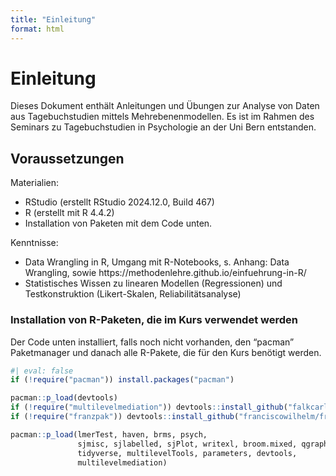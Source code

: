 ```yaml
---
title: "Einleitung"
format: html
---
```


# Einleitung

Dieses Dokument enthält Anleitungen und Übungen zur Analyse von Daten aus Tagebuchstudien mittels Mehrebenenmodellen. Es ist im Rahmen des Seminars zu Tagebuchstudien in Psychologie an der Uni Bern entstanden.

## Voraussetzungen

Materialien: 

- RStudio (erstellt RStudio 2024.12.0, Build 467)
- R (erstellt mit R 4.4.2)
- Installation von Paketen mit dem Code unten.


Kenntnisse:

- Data Wrangling in R, Umgang mit R-Notebooks, s. Anhang: Data Wrangling, sowie https://methodenlehre.github.io/einfuehrung-in-R/
- Statistisches Wissen zu linearen Modellen (Regressionen) und Testkonstruktion (Likert-Skalen, Reliabilitätsanalyse)

### Installation von R-Paketen, die im Kurs verwendet werden

Der Code unten installiert, falls noch nicht vorhanden, den "pacman" Paketmanager und danach alle R-Pakete, die für den Kurs benötigt werden.

```r
#| eval: false
if (!require("pacman")) install.packages("pacman")

pacman::p_load(devtools)
if (!require("multilevelmediation")) devtools::install_github("falkcarl/multilevelmediation")
if (!require("franzpak")) devtools::install_github("franciscowilhelm/franzpak")

pacman::p_load(lmerTest, haven, brms, psych,
               sjmisc, sjlabelled, sjPlot, writexl, broom.mixed, qgraph,
               tidyverse, multilevelTools, parameters, devtools,
               multilevelmediation)
```

